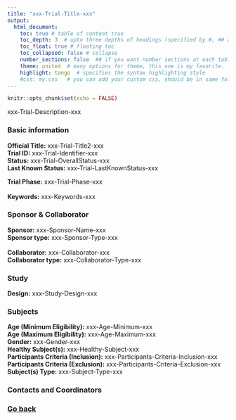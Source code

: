 ```yaml
---
title: "xxx-Trial-Title-xxx"
output: 
  html_document:
    toc: true # table of content true
    toc_depth: 3  # upto three depths of headings (specified by #, ## and ###)
    toc_float: true # floating toc
    toc_collapsed: false # collapse 
    number_sections: false  ## if you want number sections at each table header
    theme: united  # many options for theme, this one is my favorite.
    highlight: tango  # specifies the syntax highlighting style
    #css: my.css   # you can add your custom css, should be in same folder
---
```


```r
knitr::opts_chunk$set(echo = FALSE)
```

xxx-Trial-Description-xxx


### Basic information

**Official Title:** xxx-Trial-Title2-xxx </br>
**Trial ID:** xxx-Trial-Identifier-xxx </br>
**Status:** xxx-Trial-OverallStatus-xxx </br>
**Last Known Status:** xxx-Trial-LastKnownStatus-xxx </br>

**Trial Phase:** xxx-Trial-Phase-xxx </br>
</br>
**Keywords:** xxx-Keywords-xxx </br>
<!-- **Indication:** xxx-Indication-xxx </br> -->

### Sponsor & Collaborator

**Sponsor:** xxx-Sponsor-Name-xxx </br>
**Sponsor type:** xxx-Sponsor-Type-xxx </br>
</br>
**Collaborator:** xxx-Collaborator-xxx </br>
**Collaborator type:** xxx-Collaborator-Type-xxx </br>


### Study

**Design:** xxx-Study-Design-xxx </br>
<!-- **Hypothesis:** xxx-Hypothesis-xxx </br> -->
<!-- **Purpose:** xxx-Purpose-xxx </br> -->
<!-- **Primary Objective(s):** xxx-Primary-Objective-xxx </br> -->
<!-- **Secondary Objective(s):** xxx-Secondary-Objective-xxx </br> -->
<!-- **Responsible Authority:** xxx-Responsible-Authority-xxx </br> -->


### Subjects

**Age (Minimum Eligibility):** xxx-Age-Minimum-xxx </br>
**Age (Maximum Eligibility):** xxx-Age-Maximum-xxx </br>
**Gender:** xxx-Gender-xxx </br>
**Healthy Subject(s):** xxx-Healthy-Subject-xxx </br>
**Participants Criteria (Inclusion):** xxx-Participants-Criteria-Inclusion-xxx </br>
**Participants Criteria (Exclusion):** xxx-Participants-Criteria-Exclusion-xxx </br>
**Subject(s) Type:** xxx-Subject-Type-xxx </br>


### Contacts and Coordinators



### [Go back](../index.html)

